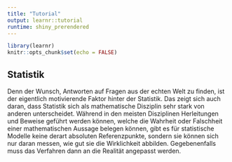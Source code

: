 ```yaml
---
title: "Tutorial"
output: learnr::tutorial
runtime: shiny_prerendered
---
```


```r
library(learnr)
knitr::opts_chunk$set(echo = FALSE)
```

## Statistik
Denn der Wunsch, Antworten auf Fragen aus der echten Welt zu finden, ist der eigentlich motivierende Faktor hinter der Statistik. Das zeigt sich auch daran, dass Statistik sich als mathematische Disziplin sehr stark von anderen unterscheidet. 
Während in den meisten Disziplinen Herleitungen und Beweise geführt werden können, welche die Wahrheit oder Falschheit einer mathematischen Aussage belegen können, gibt es für statistische Modelle keine derart absoluten Referenzpunkte, sondern sie können sich nur daran messen, wie gut sie die Wirklichkeit abbilden. Gegebenenfalls muss das Verfahren dann an die Realität angepasst werden. 
